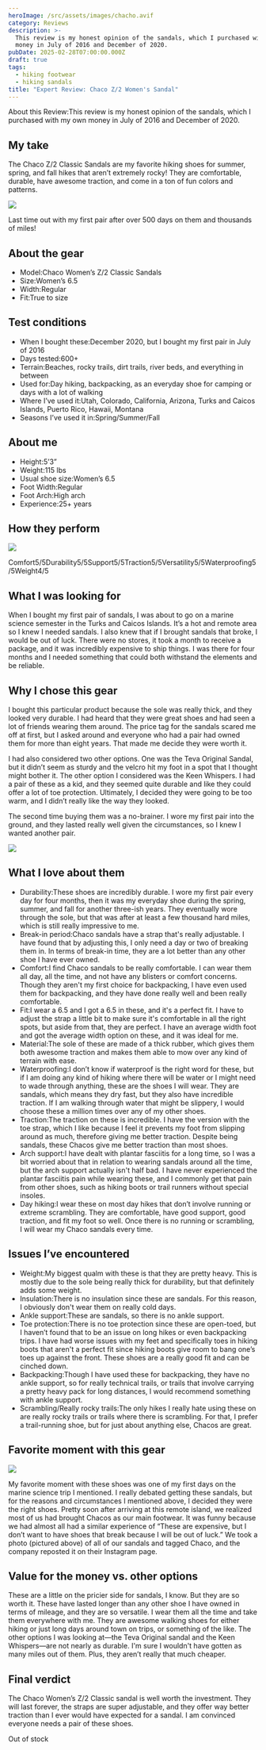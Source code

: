 ```yaml
---
heroImage: /src/assets/images/chacho.avif
category: Reviews
description: >-
  This review is my honest opinion of the sandals, which I purchased with my own
  money in July of 2016 and December of 2020.
pubDate: 2025-02-28T07:00:00.000Z
draft: true
tags:
  - hiking footwear
  - hiking sandals
title: "Expert Review: Chaco Z/2 Women's Sandal"
---
```


About this Review\:This review is my honest opinion of the sandals, which I purchased with my own money in July of 2016 and December of 2020.

## My take

The Chaco Z/2 Classic Sandals are my favorite hiking shoes for summer, spring, and fall hikes that aren’t extremely rocky! They are comfortable, durable, have awesome traction, and come in a ton of fun colors and patterns.

![](/uploads/chaco/chac3.avif)

Last time out with my first pair after over 500 days on them and thousands of miles!

## About the gear

- Model\:Chaco Women’s Z/2 Classic Sandals
- Size\:Women’s 6.5
- Width\:Regular
- Fit\:True to size

## Test conditions

- When I bought these\:December 2020, but I bought my first pair in July of 2016
- Days tested:600+
- Terrain\:Beaches, rocky trails, dirt trails, river beds, and everything in between
- Used for\:Day hiking, backpacking, as an everyday shoe for camping or days with a lot of walking
- Where I’ve used it\:Utah, Colorado, California, Arizona, Turks and Caicos Islands, Puerto Rico, Hawaii, Montana
- Seasons I’ve used it in\:Spring/Summer/Fall

## About me

- Height:5’3”
- Weight:115 lbs
- Usual shoe size\:Women’s 6.5
- Foot Width\:Regular
- Foot Arch\:High arch
- Experience:25+ years

## How they perform

![](</uploads/chaco/Screenshot 2025-02-28 at 11.55.59 AM.png>)

Comfort5/5Durability5/5Support5/5Traction5/5Versatility5/5Waterproofing5/5Weight4/5

## What I was looking for

When I bought my first pair of sandals, I was about to go on a marine science semester in the Turks and Caicos Islands. It’s a hot and remote area so I knew I needed sandals. I also knew that if I brought sandals that broke, I would be out of luck. There were no stores, it took a month to receive a package, and it was incredibly expensive to ship things. I was there for four months and I needed something that could both withstand the elements and be reliable.

## Why I chose this gear

I bought this particular product because the sole was really thick, and they looked very durable. I had heard that they were great shoes and had seen a lot of friends wearing them around. The price tag for the sandals scared me off at first, but I asked around and everyone who had a pair had owned them for more than eight years. That made me decide they were worth it.

I had also considered two other options. One was the Teva Original Sandal, but it didn’t seem as sturdy and the velcro hit my foot in a spot that I thought might bother it. The other option I considered was the Keen Whispers. I had a pair of these as a kid, and they seemed quite durable and like they could offer a lot of toe protection. Ultimately, I decided they were going to be too warm, and I didn’t really like the way they looked.

The second time buying them was a no-brainer. I wore my first pair into the ground, and they lasted really well given the circumstances, so I knew I wanted another pair.

![](/uploads/chaco/hac2.avif)

## What I love about them

- Durability\:These shoes are incredibly durable. I wore my first pair every day for four months, then it was my everyday shoe during the spring, summer, and fall for another three-ish years. They eventually wore through the sole, but that was after at least a few thousand hard miles, which is still really impressive to me.
- Break-in period\:Chaco sandals have a strap that's really adjustable. I have found that by adjusting this, I only need a day or two of breaking them in. In terms of break-in time, they are a lot better than any other shoe I have ever owned.
- Comfort\:I find Chaco sandals to be really comfortable. I can wear them all day, all the time, and not have any blisters or comfort concerns. Though they aren't my first choice for backpacking, I have even used them for backpacking, and they have done really well and been really comfortable.
- Fit\:I wear a 6.5 and I got a 6.5 in these, and it's a perfect fit. I have to adjust the strap a little bit to make sure it's comfortable in all the right spots, but aside from that, they are perfect. I have an average width foot and got the average width option on these, and it was ideal for me.
- Material\:The sole of these are made of a thick rubber, which gives them both awesome traction and makes them able to mow over any kind of terrain with ease.
- Waterproofing\:I don’t know if waterproof is the right word for these, but if I am doing any kind of hiking where there will be water or I might need to wade through anything, these are the shoes I will wear. They are sandals, which means they dry fast, but they also have incredible traction. If I am walking through water that might be slippery, I would choose these a million times over any of my other shoes.
- Traction\:The traction on these is incredible. I have the version with the toe strap, which I like because I feel it prevents my foot from slipping around as much, therefore giving me better traction. Despite being sandals, these Chacos give me better traction than most shoes.
- Arch support\:I have dealt with plantar fasciitis for a long time, so I was a bit worried about that in relation to wearing sandals around all the time, but the arch support actually isn't half bad. I have never experienced the plantar fasciitis pain while wearing these, and I commonly get that pain from other shoes, such as hiking boots or trail runners without special insoles.
- Day hiking\:I wear these on most day hikes that don’t involve running or extreme scrambling. They are comfortable, have good support, good traction, and fit my foot so well. Once there is no running or scrambling, I will wear my Chaco sandals every time.

## Issues I’ve encountered

- Weight\:My biggest qualm with these is that they are pretty heavy. This is mostly due to the sole being really thick for durability, but that definitely adds some weight.
- Insulation\:There is no insulation since these are sandals. For this reason, I obviously don't wear them on really cold days.
- Ankle support\:These are sandals, so there is no ankle support.
- Toe protection\:There is no toe protection since these are open-toed, but I haven’t found that to be an issue on long hikes or even backpacking trips. I have had worse issues with my feet and specifically toes in hiking boots that aren't a perfect fit since hiking boots give room to bang one’s toes up against the front. These shoes are a really good fit and can be cinched down.
- Backpacking\:Though I have used these for backpacking, they have no ankle support, so for really technical trails, or trails that involve carrying a pretty heavy pack for long distances, I would recommend something with ankle support.
- Scrambling/Really rocky trails\:The only hikes I really hate using these on are really rocky trails or trails where there is scrambling. For that, I prefer a trail-running shoe, but for just about anything else, Chacos are great.

## Favorite moment with this gear

![](/uploads/chaco/chac1.avif)

My favorite moment with these shoes was one of my first days on the marine science trip I mentioned. I really debated getting these sandals, but for the reasons and circumstances I mentioned above, I decided they were the right shoes. Pretty soon after arriving at this remote island, we realized most of us had brought Chacos as our main footwear. It was funny because we had almost all had a similar experience of “These are expensive, but I don’t want to have shoes that break because I will be out of luck.” We took a photo (pictured above) of all of our sandals and tagged Chaco, and the company reposted it on their Instagram page.

## Value for the money vs. other options

These are a little on the pricier side for sandals, I know. But they are so worth it. These have lasted longer than any other shoe I have owned in terms of mileage, and they are so versatile. I wear them all the time and take them everywhere with me. They are awesome walking shoes for either hiking or just long days around town on trips, or something of the like. The other options I was looking at—the Teva Original sandal and the Keen Whispers—are not nearly as durable. I'm sure I wouldn't have gotten as many miles out of them. Plus, they aren’t really that much cheaper.

## Final verdict

The Chaco Women’s Z/2 Classic sandal is well worth the investment. They will last forever, the straps are super adjustable, and they offer way better traction than I ever would have expected for a sandal. I am convinced everyone needs a pair of these shoes.

Out of stock[
](https://www.curated.com/products/4686144/chaco-women-s-z-2-classic-sandals-in-going-on-aqua-grey-size-11?ref=journal)
